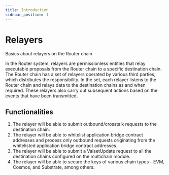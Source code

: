 ```yaml
---
title: Introduction
sidebar_position: 1
---
```

# Relayers
Basics about relayers on the Router chain

In the Router system, relayers are permissionless entities that relay executable proposals from the Router chain to a specific 
destination chain. The Router chain has a set of relayers operated by various third parties, which distributes the 
responsibility. In the set, each relayer listens to the Router chain and relays data to the
destination chains as and when required. These relayers also carry out subsequent actions based on the
events that have been transmitted.

## Functionalities
1. The relayer will be able to submit outbound/crosstalk requests to the destination chain.
2. The relayer will be able to whitelist application bridge contract addresses and process only outbound requests originating from the whitelisted application bridge contract addresses.
3. The relayer will be able to submit a ValsetUpdate request to all the destination chains configured
on the multichain module.
4. The relayer will be able to secure the keys of various chain types - EVM, Cosmos, and Substrate,
among others.